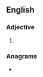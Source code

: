 ==English==

===Adjective===
{{head|en|superlative adjective}}

# {{en-superlative of|auntly}}

===Anagrams===
* {{anagrams|en|a=aeilnsttu|Lutetians}}